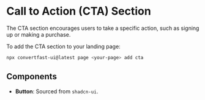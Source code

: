 # Call to Action (CTA) Section

The CTA section encourages users to take a specific action, such as signing up or making a purchase.


<CTA />

To add the CTA section to your landing page:

```bash
npx convertfast-ui@latest page <your-page> add cta
```

## Components

-  **Button**: Sourced from `shadcn-ui`.
